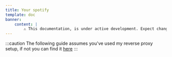 ```yaml
---
title: Your spotify
template: doc
banner:
    content: |
        ⚠️ This documentation, is under active development. Expect changes!
---
```

:::caution
The following guide assumes you've used my reverse proxy setup, if not you can find it <a href="/tools/nginx-proxy/">here</a>
:::

